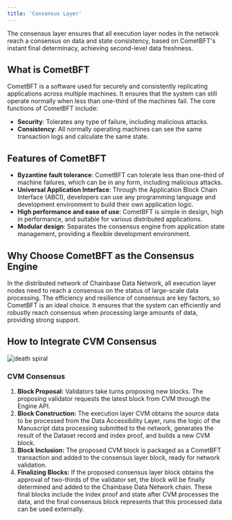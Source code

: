 ```yaml
---
title: 'Consensus Layer'
---
```


The consensus layer ensures that all execution layer nodes in the network reach a consensus on data and state consistency, based on CometBFT's instant final determinacy, achieving second-level data freshness.

## **What is CometBFT**

CometBFT is a software used for securely and consistently replicating applications across multiple machines. It ensures that the system can still operate normally when less than one-third of the machines fail. The core functions of CometBFT include:

- **Security**: Tolerates any type of failure, including malicious attacks.
- **Consistency**: All normally operating machines can see the same transaction logs and calculate the same state.

## **Features of CometBFT**

- **Byzantine fault tolerance**: CometBFT can tolerate less than one-third of machine failures, which can be in any form, including malicious attacks.
- **Universal Application Interface**: Through the Application Block Chain Interface (ABCI), developers can use any programming language and development environment to build their own application logic.
- **High performance and ease of use**: CometBFT is simple in design, high in performance, and suitable for various distributed applications.
- **Modular design**: Separates the consensus engine from application state management, providing a flexible development environment.

## **Why Choose CometBFT as the Consensus Engine**

In the distributed network of Chainbase Data Network, all execution layer nodes need to reach a consensus on the status of large-scale data processing. The efficiency and resilience of consensus are key factors, so CometBFT is an ideal choice. It ensures that the system can efficiently and robustly reach consensus when processing large amounts of data, providing strong support.

## **How to Integrate CVM Consensus**
![death spiral](../../images/consensus-layer-1.png)

### CVM Consensus

1. **Block Proposal:** Validators take turns proposing new blocks. The proposing validator requests the latest block from CVM through the Engine API.
2. **Block Construction:** The execution layer CVM obtains the source data to be processed from the Data Accessibility Layer, runs the logic of the Manuscript data processing submitted to the network, generates the result of the Dataset record and index proof, and builds a new CVM block.
3. **Block Inclusion:** The proposed CVM block is packaged as a CometBFT transaction and added to the consensus layer block, ready for network validation.
4. **Finalizing Blocks:** If the proposed consensus layer block obtains the approval of two-thirds of the validator set, the block will be finally determined and added to the Chainbase Data Network chain. These final blocks include the index proof and state after CVM processes the data, and the final consensus block represents that this processed data can be used externally.